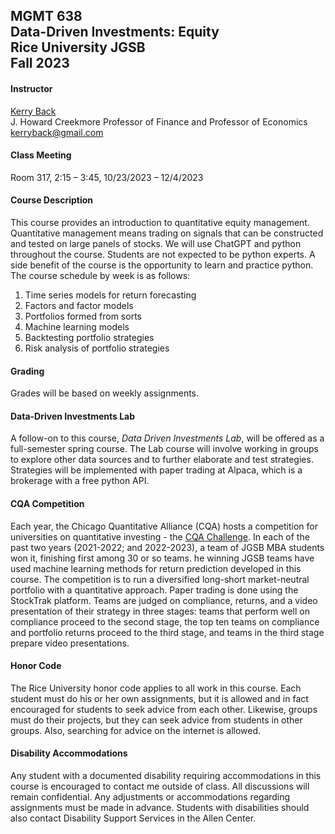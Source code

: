 ## MGMT 638<br>Data-Driven Investments: Equity<br>Rice University JGSB<br>Fall 2023


#### Instructor

[Kerry Back](http://kerryback.com)
<br>
J. Howard Creekmore Professor of Finance and Professor of Economics<br>
<a href="mailto:kerryback@gmail.com">kerryback@gmail.com</a>

#### Class Meeting

Room 317, 2:15 -- 3:45, 10/23/2023 -- 12/4/2023

#### Course Description   


This course provides an introduction to quantitative equity management.  Quantitative management means trading on signals that can be constructed and tested on large panels of stocks.  We will use ChatGPT and python throughout the course.  Students are not expected to be python experts.  A side benefit of the course is the opportunity to learn and practice python.  The course schedule by week is as follows:

1.  Time series models for return forecasting
2.  Factors and factor models
3.  Portfolios formed from sorts
4.  Machine learning models
5.  Backtesting portfolio strategies
6.  Risk analysis of portfolio strategies

#### Grading

Grades will be based on weekly assignments.  


#### Data-Driven Investments Lab

A follow-on to this course,  *Data Driven Investments Lab*,  will be offered as a full-semester spring course.  The Lab course will involve  working in groups to explore other data sources and to further elaborate and test strategies.  Strategies will be implemented with paper trading at Alpaca, which is a brokerage with a free python API.

#### CQA Competition

Each year, the Chicago Quantitative Alliance (CQA) hosts a competition for universities on quantitative investing - the [CQA Challenge](https://www.cqa.org/investment_challenge).  In each of the past two years (2021-2022; and 2022-2023), a team of JGSB MBA students won it, finishing first among 30 or so teams.  he winning JGSB teams have used machine learning methods for return prediction developed in this course.  The competition is to run a diversified long-short market-neutral portfolio with a quantitative approach.  Paper trading is done using the StockTrak platform.  Teams are judged on compliance, returns, and a video presentation of their strategy in three stages: teams that perform well on compliance proceed to the second stage, the top ten teams on compliance and portfolio returns proceed to the third stage, and teams in the third stage prepare video presentations.  

#### Honor Code

The Rice University honor code applies to all work in this course.  Each student must do his or her own assignments, but it is allowed and in fact encouraged for students to seek advice from each other.  Likewise, groups must do their projects, but they can seek advice from students in other groups.  Also, searching for advice on the internet is allowed.


#### Disability Accommodations

Any student with a documented disability requiring accommodations in this course is encouraged to
contact me outside of class. All discussions will remain confidential. Any adjustments or accommodations
regarding assignments must be made in advance. Students with disabilities
should also contact Disability Support Services in the Allen Center.



